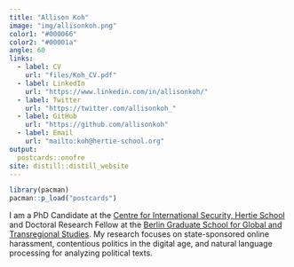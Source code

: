 ```yaml
---
title: "Allison Koh"
image: "img/allisonkoh.png"
color1: "#000066"
color2: "#00001a"
angle: 60
links:
  - label: CV
    url: "files/Koh_CV.pdf"
  - label: LinkedIn
    url: "https://www.linkedin.com/in/allisonkoh/"
  - label: Twitter
    url: "https://twitter.com/allisonkoh_"
  - label: GitHub
    url: "https://github.com/allisonkoh"
  - label: Email
    url: "mailto:koh@hertie-school.org"
output:
  postcards::onofre
site: distill::distill_website
---
```


```r
library(pacman)
pacman::p_load("postcards")
```


<!-- ## Hello! -->

I am a PhD Candidate at the [Centre for International Security, Hertie School](https://www.hertie-school.org/en/international-security) and Doctoral Research Fellow at the [Berlin Graduate School for Global and Transregional Studies](https://www.scripts-berlin.eu/birt/bgts/index.html). My research focuses on state-sponsored online harassment, contentious politics in the digital age, and natural language processing for analyzing political texts. 
<!-- I am also a Research Associate at the Hertie School's [Data Science Lab](https://www.hertie-school.org/en/datasciencelab). In this role, I develop data science learning resources and consult on statistical computing for graduate students and researchers. -->

<!--In my pre-research life, I ...-->